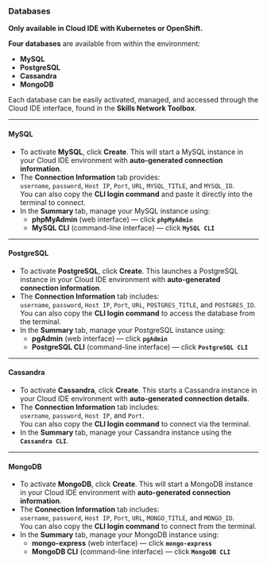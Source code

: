### Databases

**Only available in Cloud IDE with Kubernetes or OpenShift.**

**Four databases** are available from within the environment:

- **MySQL**  
- **PostgreSQL**  
- **Cassandra**  
- **MongoDB**

Each database can be easily activated, managed, and accessed through the Cloud IDE interface, found in the **Skills Network Toolbox**.

---

#### MySQL

- To activate **MySQL**, click **Create**. This will start a MySQL instance in your Cloud IDE environment with **auto-generated connection information**.  
- The **Connection Information** tab provides:  
  `username`, `password`, `Host IP`, `Port`, `URL`, `MYSQL_TITLE`, and `MYSQL_ID`.  
  You can also copy the **CLI login command** and paste it directly into the terminal to connect.  
- In the **Summary** tab, manage your MySQL instance using:  
  - **phpMyAdmin** (web interface) — click **`phpMyAdmin`**  
  - **MySQL CLI** (command-line interface) — click **`MySQL CLI`**

---

#### PostgreSQL

- To activate **PostgreSQL**, click **Create**. This launches a PostgreSQL instance in your Cloud IDE environment with **auto-generated connection information**.  
- The **Connection Information** tab includes:  
  `username`, `password`, `Host IP`, `Port`, `URL`, `POSTGRES_TITLE`, and `POSTGRES_ID`.  
  You can also copy the **CLI login command** to access the database from the terminal.  
- In the **Summary** tab, manage your PostgreSQL instance using:  
  - **pgAdmin** (web interface) — click **`pgAdmin`**  
  - **PostgreSQL CLI** (command-line interface) — click **`PostgreSQL CLI`**

---

#### Cassandra

- To activate **Cassandra**, click **Create**. This starts a Cassandra instance in your Cloud IDE environment with **auto-generated connection details**.  
- The **Connection Information** tab includes:  
  `username`, `password`, `Host IP`, and `Port`.  
  You can also copy the **CLI login command** to connect via the terminal.  
- In the **Summary** tab, manage your Cassandra instance using the **`Cassandra CLI`**.

---

#### MongoDB

- To activate **MongoDB**, click **Create**. This will start a MongoDB instance in your Cloud IDE environment with **auto-generated connection information**.  
- The **Connection Information** tab includes:  
  `username`, `password`, `Host IP`, `Port`, `URL`, `MONGO_TITLE`, and `MONGO_ID`.  
  You can also copy the **CLI login command** to connect from the terminal.  
- In the **Summary** tab, manage your MongoDB instance using:  
  - **mongo-express** (web interface) — click **`mongo-express`**  
  - **MongoDB CLI** (command-line interface) — click **`MongoDB CLI`**